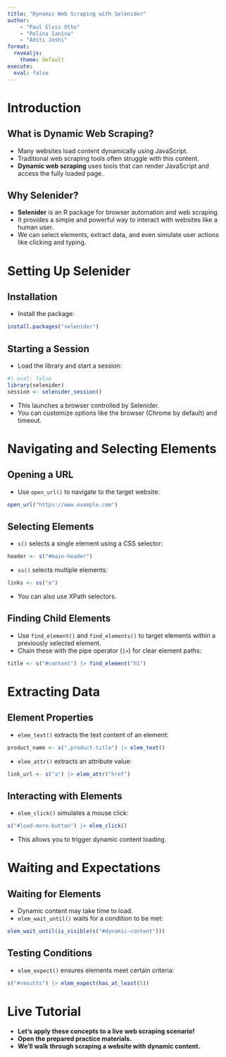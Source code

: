 ```yaml
---
title: "Dynamic Web Scraping with Selenider"
author: 
    - "Paul Elvis Otto"
    - "Polina Ianina"
    - "Aditi Joshi"
format: 
  revealjs:
    theme: default
execute: 
  eval: false
---
```


# Introduction 

## What is Dynamic Web Scraping?

*   Many websites load content dynamically using JavaScript.
*   Traditional web scraping tools often struggle with this content.
*   **Dynamic web scraping** uses tools that can render JavaScript and access the fully loaded page.

## Why Selenider?

*   **Selenider** is an R package for browser automation and web scraping.
*   It provides a simple and powerful way to interact with websites like a human user.
*   We can select elements, extract data, and even simulate user actions like clicking and typing.

# Setting Up Selenider

## Installation

*   Install the package:

```r
install.packages("selenider")
```

## Starting a Session

*   Load the library and start a session:

```r
#| eval: false
library(selenider)
session <- selenider_session()
```

*   This launches a browser controlled by Selenider.
*   You can customize options like the browser (Chrome by default) and timeout.

# Navigating and Selecting Elements

## Opening a URL

*   Use `open_url()` to navigate to the target website:

```r
open_url("https://www.example.com")
```

## Selecting Elements

*   `s()` selects a single element using a CSS selector:

```r
header <- s("#main-header")
```

*   `ss()` selects multiple elements:

```r
links <- ss("a")
```

*   You can also use XPath selectors.

## Finding Child Elements

*   Use `find_element()` and `find_elements()` to target elements within a previously selected element.
*   Chain these with the pipe operator (`|>`) for clear element paths:

```r
title <- s("#content") |> find_element("h1")
```

# Extracting Data

## Element Properties

*   `elem_text()` extracts the text content of an element:

```r
product_name <- s(".product-title") |> elem_text()
```

*   `elem_attr()` extracts an attribute value:

```r
link_url <- s("a") |> elem_attr("href")
```

## Interacting with Elements

*   `elem_click()` simulates a mouse click:

```r
s("#load-more-button") |> elem_click()
```

*   This allows you to trigger dynamic content loading.

# Waiting and Expectations

## Waiting for Elements

*   Dynamic content may take time to load.
*   `elem_wait_until()` waits for a condition to be met:

```r
elem_wait_until(is_visible(s("#dynamic-content")))
```

## Testing Conditions

*   `elem_expect()` ensures elements meet certain criteria:

```r
s("#results") |> elem_expect(has_at_least(5))
```

# Live Tutorial

*   **Let's apply these concepts to a live web scraping scenario!**
*   **Open the prepared practice materials.**
*   **We'll walk through scraping a website with dynamic content.**

 
